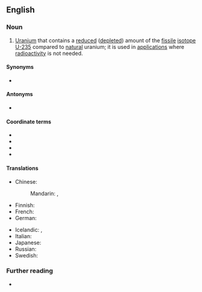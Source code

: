 {{also|depleted-uranium}}
==English==

===Noun===
{{en-noun|-}}

# [[uranium|Uranium]] that contains a [[reduced]] ([[depleted]]) amount of the [[fissile]] [[isotope]] [[U-235]] compared to [[natural]] uranium; it is used in [[application]]s where [[radioactivity]] is not needed.

====Synonyms====
* {{lb|en|DU}}

====Antonyms====
* {{lb|en|enriched uranium}}

====Coordinate terms====
* {{lb|en|natural uranium}}
* {{lb|en|slightly-enriched uranium}}
* {{lb|en|low-enriched uranium}}
* {{lb|en|highly-enriched uranium}}

====Translations====
{{trans-top|uranium that contains reduced U-235}}
* Chinese:
*: Mandarin: {{t+|cmn|貧鈾|sc=Hani}}, {{t+|cmn|贫铀|tr=pínyóu|sc=Hani}}
* Finnish: {{t|fi|köyhdytetty uraani}}
* French: {{t+|fr|uranium appauvri|m}}
* German: {{t|de|abgereichertes Uran|n}}
{{trans-mid}}
* Icelandic: {{t|is|sneytt úran|n}}, {{t|is|rýrt úran|n}}
* Italian: {{t|it|uranio impoverito|m}}
* Japanese: {{t|ja|劣化ウラン|tr=rekka uran}}
* Russian: {{t|ru|обеднённый ура́н|m}}
* Swedish: {{t+|sv|utarmat uran|n}}
{{trans-bottom}}

===Further reading===
* {{pedia}}